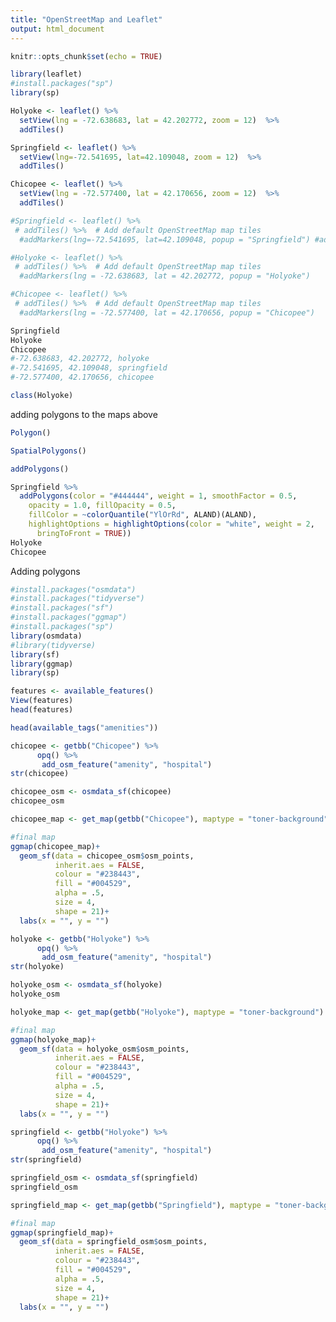 ```yaml
---
title: "OpenStreetMap and Leaflet"
output: html_document
---
```


```r
knitr::opts_chunk$set(echo = TRUE)
```

```r
library(leaflet)
#install.packages("sp")
library(sp)
```

```r
Holyoke <- leaflet() %>% 
  setView(lng = -72.638683, lat = 42.202772, zoom = 12)  %>% 
  addTiles()

Springfield <- leaflet() %>% 
  setView(lng=-72.541695, lat=42.109048, zoom = 12)  %>% 
  addTiles()

Chicopee <- leaflet() %>% 
  setView(lng = -72.577400, lat = 42.170656, zoom = 12)  %>% 
  addTiles()

#Springfield <- leaflet() %>%
 # addTiles() %>%  # Add default OpenStreetMap map tiles
  #addMarkers(lng=-72.541695, lat=42.109048, popup = "Springfield") #add polygons

#Holyoke <- leaflet() %>%
 # addTiles() %>%  # Add default OpenStreetMap map tiles
  #addMarkers(lng = -72.638683, lat = 42.202772, popup = "Holyoke") 

#Chicopee <- leaflet() %>%
 # addTiles() %>%  # Add default OpenStreetMap map tiles
  #addMarkers(lng = -72.577400, lat = 42.170656, popup = "Chicopee")

Springfield
Holyoke
Chicopee
#-72.638683, 42.202772, holyoke
#-72.541695, 42.109048, springfield
#-72.577400, 42.170656, chicopee

class(Holyoke)
```

adding polygons to the maps above
```r
Polygon()

SpatialPolygons()

addPolygons()

Springfield %>%
  addPolygons(color = "#444444", weight = 1, smoothFactor = 0.5,
    opacity = 1.0, fillOpacity = 0.5,
    fillColor = ~colorQuantile("YlOrRd", ALAND)(ALAND),
    highlightOptions = highlightOptions(color = "white", weight = 2,
      bringToFront = TRUE))
Holyoke
Chicopee


```

Adding polygons

```r
#install.packages("osmdata")
#install.packages("tidyverse")
#install.packages("sf")
#install.packages("ggmap")
#install.packages("sp")
library(osmdata)
#library(tidyverse)
library(sf)
library(ggmap)
library(sp)

```

```r
features <- available_features()
View(features)
head(features)

head(available_tags("amenities"))
```

```r
chicopee <- getbb("Chicopee") %>%
      opq() %>%
       add_osm_feature("amenity", "hospital")
str(chicopee)

chicopee_osm <- osmdata_sf(chicopee)
chicopee_osm
```

```r
chicopee_map <- get_map(getbb("Chicopee"), maptype = "toner-background")

#final map
ggmap(chicopee_map)+
  geom_sf(data = chicopee_osm$osm_points,
          inherit.aes = FALSE,
          colour = "#238443",
          fill = "#004529",
          alpha = .5,
          size = 4,
          shape = 21)+
  labs(x = "", y = "")

```

```r
holyoke <- getbb("Holyoke") %>%
      opq() %>%
       add_osm_feature("amenity", "hospital")
str(holyoke)

holyoke_osm <- osmdata_sf(holyoke)
holyoke_osm
```

```r
holyoke_map <- get_map(getbb("Holyoke"), maptype = "toner-background")

#final map
ggmap(holyoke_map)+
  geom_sf(data = holyoke_osm$osm_points,
          inherit.aes = FALSE,
          colour = "#238443",
          fill = "#004529",
          alpha = .5,
          size = 4,
          shape = 21)+
  labs(x = "", y = "")
```


```r
springfield <- getbb("Holyoke") %>%
      opq() %>%
       add_osm_feature("amenity", "hospital")
str(springfield)

springfield_osm <- osmdata_sf(springfield)
springfield_osm
```

```r
springfield_map <- get_map(getbb("Springfield"), maptype = "toner-background") #make its springfield in MA

#final map
ggmap(springfield_map)+
  geom_sf(data = springfield_osm$osm_points,
          inherit.aes = FALSE,
          colour = "#238443",
          fill = "#004529",
          alpha = .5,
          size = 4,
          shape = 21)+
  labs(x = "", y = "")
```

